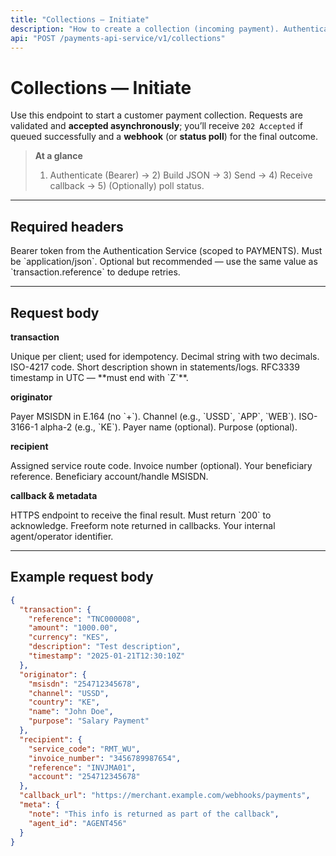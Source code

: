 ```yaml
---
title: "Collections — Initiate"
description: "How to create a collection (incoming payment). Authentication, fields, validation, idempotency, and a live Try it."
api: "POST /payments-api-service/v1/collections"
---
```


# Collections — Initiate

Use this endpoint to start a customer payment collection. Requests are validated and **accepted asynchronously**; you’ll receive `202 Accepted` if queued successfully and a **webhook** (or **status poll**) for the final outcome.

> **At a glance**
> 1) Authenticate (Bearer) → 2) Build JSON → 3) Send → 4) Receive callback → 5) (Optionally) poll status.

---

## Required headers

<ParamField header="Authorization" type="string" required placeholder="Bearer eyJhbGciOi...">
    Bearer token from the Authentication Service (scoped to PAYMENTS).
</ParamField>

<ParamField header="Content-Type" type="string" required default="application/json">
    Must be `application/json`.
</ParamField>

<ParamField header="X-Idempotency-Key" type="string" placeholder="TNC000008">
    Optional but recommended — use the same value as `transaction.reference` to dedupe retries.
</ParamField>

---

## Request body

**transaction**

<ParamField body="transaction.reference" type="string" required placeholder="TNC000008">
    Unique per client; used for idempotency.
</ParamField>
<ParamField body="transaction.amount" type="string" required placeholder="1000.00">
    Decimal string with two decimals.
</ParamField>
<ParamField body="transaction.currency" type="string" required default="KES">
    ISO-4217 code.
</ParamField>
<ParamField body="transaction.description" type="string" required default="Test description">
    Short description shown in statements/logs.
</ParamField>
<ParamField body="transaction.timestamp" type="string" required default="2025-01-21T12:30:10Z">
    RFC3339 timestamp in UTC — **must end with `Z`**.
</ParamField>

**originator**

<ParamField body="originator.msisdn" type="string" required default="254712345678">
    Payer MSISDN in E.164 (no `+`).
</ParamField>
<ParamField body="originator.channel" type="string" required default="USSD">
    Channel (e.g., `USSD`, `APP`, `WEB`).
</ParamField>
<ParamField body="originator.country" type="string" required default="KE">
    ISO-3166-1 alpha-2 (e.g., `KE`).
</ParamField>
<ParamField body="originator.name" type="string" default="John Doe">
    Payer name (optional).
</ParamField>
<ParamField body="originator.purpose" type="string" default="Salary Payment">
    Purpose (optional).
</ParamField>

**recipient**

<ParamField body="recipient.service_code" type="string" required default="RMT_WU">
    Assigned service route code.
</ParamField>
<ParamField body="recipient.invoice_number" type="string" default="3456789987654">
    Invoice number (optional).
</ParamField>
<ParamField body="recipient.reference" type="string" required default="INVJMA01">
    Your beneficiary reference.
</ParamField>
<ParamField body="recipient.account" type="string" required default="254712345678">
    Beneficiary account/handle MSISDN.
</ParamField>

**callback & metadata**

<ParamField body="callback_url" type="string" required default="https://merchant.example.com/webhooks/payments">
    HTTPS endpoint to receive the final result. Must return `200` to acknowledge.
</ParamField>
<ParamField body="meta.note" type="string" default="This info is returned as part of the callback">
    Freeform note returned in callbacks.
</ParamField>
<ParamField body="meta.agent_id" type="string" default="AGENT456">
    Your internal agent/operator identifier.
</ParamField>

---

## Example request body

```json
{
  "transaction": {
    "reference": "TNC000008",
    "amount": "1000.00",
    "currency": "KES",
    "description": "Test description",
    "timestamp": "2025-01-21T12:30:10Z"
  },
  "originator": {
    "msisdn": "254712345678",
    "channel": "USSD",
    "country": "KE",
    "name": "John Doe",
    "purpose": "Salary Payment"
  },
  "recipient": {
    "service_code": "RMT_WU",
    "invoice_number": "3456789987654",
    "reference": "INVJMA01",
    "account": "254712345678"
  },
  "callback_url": "https://merchant.example.com/webhooks/payments",
  "meta": {
    "note": "This info is returned as part of the callback",
    "agent_id": "AGENT456"
  }
}

